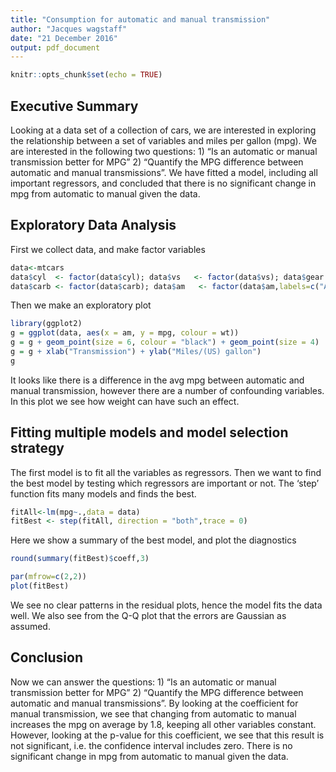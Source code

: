 ```yaml
---
title: "Consumption for automatic and manual transmission"
author: "Jacques wagstaff"
date: "21 December 2016"
output: pdf_document
---
```


```r
knitr::opts_chunk$set(echo = TRUE)
```

## Executive Summary
Looking at a data set of a collection of cars, we are interested in exploring the relationship between a set of variables and miles per gallon (mpg). We are interested 
in the following two questions: 1) “Is an automatic or manual transmission better for MPG” 2) "Quantify the MPG difference between automatic and manual transmissions". We have fitted a model, including all important regressors, and concluded that there
is no significant change in mpg from automatic to manual given the data.

## Exploratory Data Analysis
First we collect data, and make factor variables
```r
data<-mtcars
data$cyl  <- factor(data$cyl); data$vs   <- factor(data$vs); data$gear <- factor(data$gear)
data$carb <- factor(data$carb); data$am   <- factor(data$am,labels=c("Automatic","Manual"))
```
Then we make an exploratory plot
```r
library(ggplot2)
g = ggplot(data, aes(x = am, y = mpg, colour = wt))
g = g + geom_point(size = 6, colour = "black") + geom_point(size = 4)
g = g + xlab("Transmission") + ylab("Miles/(US) gallon")
g
```
It looks like there is a difference in the avg mpg between automatic and manual 
transmission, however there are a number of confounding variables. In this plot 
we see how weight can have such an effect.

## Fitting multiple models and model selection strategy
The first model is to fit all the variables as regressors. Then we want to find the best model by testing which regressors are important or not. The 'step' function fits many models and finds the best.
```r
fitAll<-lm(mpg~.,data = data)
fitBest <- step(fitAll, direction = "both",trace = 0)
```
Here we show a summary of the best model, and plot the diagnostics 
```r
round(summary(fitBest)$coeff,3)
```

```r
par(mfrow=c(2,2))
plot(fitBest)
```
We see no clear patterns in the residual plots, hence the model fits the data well. 
We also see from the Q-Q plot that the errors are Gaussian as assumed.

## Conclusion
Now we can answer the questions: 1) “Is an automatic or manual transmission better for MPG”
2) "Quantify the MPG difference between automatic and manual transmissions". By looking at the coefficient for manual transmission, we see that changing from automatic
to manual increases the mpg on average by 1.8, keeping all other variables 
constant. However, looking at the p-value for this coefficient, we see that this result is not significant, i.e. the confidence interval includes zero. There is no significant change in mpg from automatic to manual given the data.


